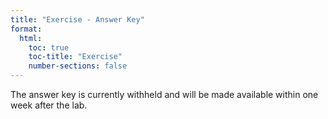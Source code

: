 ```yaml
---
title: "Exercise - Answer Key"  
format:
  html:
    toc: true
    toc-title: "Exercise"  
    number-sections: false 
---
```


The answer key is currently withheld and will be made available within one week after the lab.

<!-- ## Lab 1  -->

<!-- Load the dataset "mpg" and work through the exercises below. Note, "mpg" is included in the tidyverse package, so you will need to load the package first. -->

<!-- 1. Calculate the **mean**, **range**, **minimum**, and **maximum** of the variable "hwy" across all models. Then, combine these statistics into one vector. (Tip: look up the RDocumentation for the functions `mean`, `range`, `min`, and `max`). -->

<!-- ```{r}  -->

<!-- library(tidyverse) -->
<!-- data(mpg) -->

<!-- mean_hwy <- mean(mpg$hwy) -->
<!-- range_hwy <- range(mpg$hwy) -->
<!-- min_hwy <- min(mpg$hwy) -->
<!-- max_hwy <- max(mpg$hwy) -->
<!-- sum_stats <- c(mean_hwy, range_hwy, min_hwy, max_hwy)  -->
<!-- sum_stats -->
<!-- ``` -->

<!-- 2. Since "hwy" is measured in miles per gallon, create a new variable in mpg that expresses "hwy" in litres per 100 km.  -->

<!-- ```{r}  -->

<!-- temp <- 235.215 / mpg$hwy -->
<!-- mpg$hwy_Lp100km_1 <- temp -->

<!-- # Or, in one step -->
<!-- mpg$hwy_Lp100km_2 <- 235.215 / mpg$hwy -->

<!-- unique(mpg$hwy_Lp100km_1 == mpg$hwy_Lp100km_2) # sanity check -->
<!-- ``` -->

<!-- 3. Identify the models of cars that are most fuel-efficient. Which classes of cars are least fuel-efficient?  -->

<!-- ```{r}  -->

<!-- mpg$model[mpg$hwy == max(mpg$hwy)] -->

<!-- mpg$class[mpg$hwy_Lp100km_1 == max(mpg$hwy_Lp100km_1)] -->

<!-- unique(mpg$class[mpg$hwy_Lp100km_1 == max(mpg$hwy_Lp100km_1)]) # using unique function to remove duplicates -->
<!-- ``` -->

<!-- 4. Compute the quantiles of "hwy". Can you also calculate the tertiles instead? (Tip: look up for the RDocumentation for the function `quantile`). -->

<!-- ```{r} -->

<!-- quantile(mpg$hwy) -->

<!-- quantile(mpg$hwy, probs = seq(0, 1, 0.333))  -->
<!-- quantile(mpg$hwy, c(0, 0.333, 0.666, 1)) # you can achieve the same using this -->
<!-- ``` -->

<!-- 5. Now, based on the tertiles you calculated, assign "least efficient", "medium", and "most efficient" labels to all models. Try using both base R indexing and the function `ifelse`. -->

<!-- ```{r} -->

<!-- tertile <- quantile(mpg$hwy, c(0, 0.333, 0.666, 1)) -->

<!-- mpg$efficient_class_1 <- NA # optional, this eliminates the warning message of "Unknown or uninitialised column" -->
<!-- mpg$efficient_class_1[mpg$hwy < tertile[2]] <- "least efficient" -->
<!-- mpg$efficient_class_1[mpg$hwy >= tertile[2] & mpg$hwy < tertile[3]] <- "medium" -->
<!-- mpg$efficient_class_1[mpg$hwy >= tertile[3]] <- "most efficient" -->

<!-- # OR -->
<!-- mpg$efficient_class_2 <- NA # given how ifelse functions are specified below, this step becomes necessary -->
<!-- mpg$efficient_class_2 <- ifelse(mpg$hwy < tertile[2], "least efficient", mpg$efficient_class_2) -->
<!-- mpg$efficient_class_2 <- ifelse(mpg$hwy >= tertile[2] & mpg$hwy < tertile[3], "medium", mpg$efficient_class_2) -->
<!-- mpg$efficient_class_2 <- ifelse(mpg$hwy >= tertile[3], "most efficient", mpg$efficient_class_2) -->

<!-- unique(mpg$efficient_class_1 == mpg$efficient_class_2) # sanity check -->
<!-- ``` -->


<!-- ## Lab 2  -->

<!-- ### Data Manipulation using dplyr -->

<!-- #### Part A {-} -->

<!-- Continue from the farm business dataset "farm" used in Lab 2, work through the exercises below. -->

<!--   1. Create a new variable called **size3** that meets the following criteria:  -->

<!--       i) size3 = “small” if size <= 200 -->

<!--       ii) size3 = “medium” if 200 < size <= 600 -->

<!--       iii) size3 = “big” if size > 600 -->

<!--       Finally, convert size3 to a factor variable that is ordinal from "small" to "big".   -->

<!-- ```{r} -->
<!-- #| warning: false -->
<!-- #| message: false -->

<!-- name <- c("Henry", "Larry", "Alex", "Gaby", "Amy", "Ruby") -->
<!-- sex <- c("male", "male", "male", "female", "female", "female") -->
<!-- age <- c(43, 60, 25, 50, 28, 58)  -->
<!-- type <- c("crop", "livestock", "urban", "dairy", "crop", "livestock")  -->
<!-- size <- c(550, 800, 10, 600, 1000, 700)  -->
<!-- return <- c(40, 90, 50, 90, 90, 95) -->

<!-- farm <- data.frame(name, age, sex, type, size, return) -->

<!-- farm <- farm %>% mutate(size3 = ifelse(size <= 200, "small", NA)) %>% -->
<!--                  mutate(size3 = ifelse(size > 200 & size <= 600, "medium", size3)) %>% -->
<!--                  mutate(size3 = ifelse(size > 600, "big", size3)) %>% -->
<!--                  mutate(size3 = factor(size3, levels = c("small", "medium", "big"))) -->

<!-- farm -->
<!-- farm$size3   -->

<!-- ``` -->

<!--   2. Generate the following summary statistics, for each type of the farms: -->

<!--       i) the sum of all returns, called **tot.return** -->

<!--       ii) the average returns, called **avg.return** -->

<!--       Finally, rearrange the data based on the value of avg.return, in the descending order. -->

<!-- ```{r} -->
<!-- #| warning: false -->
<!-- #| message: false -->

<!-- farm.sum <- farm %>% group_by(type) %>% -->
<!--                      summarize(tot.return = sum(return),  -->
<!--                                avg.return = mean(return)) -->

<!-- farm.sum <- arrange(farm.sum, desc(avg.return)) -->
<!-- farm.sum -->

<!-- ``` -->

<!-- #### Part B {-} -->

<!-- Import data "mpg" and work through the coding below. -->

<!--   1. Drop the variables **displ**, **drv** and **fl**, then exclude cars that were manufactured by **Hyundai** and **Pontiac** . -->

<!-- ```{r} -->
<!-- #| warning: false -->
<!-- #| message: false -->

<!-- data(mpg)     # you may need to library(tidyverse) first -->

<!-- mpg <- mpg %>% select(-displ, -drv, -fl) %>%  -->
<!--                filter(manufacturer != "hyundai" & manufacturer != "pontiac") -->

<!-- head(mpg)       -->

<!-- unique(mpg$manufacturer) -->

<!-- ``` -->

<!--   2. Continue from your dataframe above and generate the summary statistics, for each manufacturer, model, and year: -->

<!--       i) the average of "cty", called **avg.cty** -->

<!--       ii) the average of "hwy", called **avg.hwy** -->

<!--       iii) the total number of cars produced, called **tot.cars** -->

<!-- ```{r} -->
<!-- #| warning: false -->
<!-- #| message: false -->

<!-- mpg.sum <- mpg %>% group_by(manufacturer, model, year) %>% -->
<!--                    summarize(avg.cty = mean(cty), -->
<!--                              avg.hwy = mean(hwy), -->
<!--                              tot.cars = n()) -->

<!-- head(mpg.sum) -->

<!-- ```  -->

<!-- ### Data Visualization using ggplot -->

<!-- #### Part A {-} -->

<!-- Import data "mpg" and work through the exercises below. -->

<!--   1. Create a scatterplot that shows all of the following: -->

<!--       i) use "cty" on the x-axis and "hwy" on the y-axis -->

<!--       ii) assign different colors for "class" and different shapes for "year".   -->
<!--         (tip: since continuous variables cannot be mapped to `shape`, you will need to convert "year" to a factor using `factor()`) -->

<!--       iii) fit **only one trend line** for all points  -->

<!-- ```{r} -->
<!-- #| warning: false -->
<!-- #| message: false -->
<!-- #| fig-width: 10 -->
<!-- #| fig-height: 6 -->

<!-- data(mpg)     # library(tidyverse) -->

<!-- ggplot(mpg) + -->
<!--   geom_point(aes(x= cty, y = hwy, color = class, shape = factor(year))) + -->
<!--   geom_smooth(aes(x= cty, y = hwy)) -->

<!-- ``` -->

<!--   2. Create a scatterplot that shows all of the following: -->

<!--       i) use "displ" on the x-axis and "hwy" on the y-axis -->

<!--       ii) partition the graph into a grid by the combination of "drv" and "fl", but only include "fl" that equals "p" or "r" -->

<!--       iii) fit a trend line in each graph within the grid -->

<!--       (Tip: you can build from the example "p23" in Lab 2.)  -->

<!-- ```{r} -->
<!-- #| warning: false -->
<!-- #| message: false -->
<!-- #| fig-width: 10 -->
<!-- #| fig-height: 6 -->

<!-- mpg.mod <- mpg %>% filter(fl == "p" | fl == "r") -->

<!-- ggplot(mpg.mod, aes(x = displ, y = hwy)) + -->
<!--   geom_point() + -->
<!--   geom_smooth() +  -->
<!--   facet_grid(drv ~ fl) -->

<!-- ``` -->

<!--   3. Create a bar chart that shows the average "hwy" of all cars produced in 2008 by each of the following manufacturers:   -->
<!--   **Audi**, **Hyundai**, **Nissan** and **Volkswagen**. Assign a different color to each manufacturer.  -->

<!-- ```{r} -->
<!-- #| warning: false -->
<!-- #| message: false -->
<!-- #| fig-width: 8 -->
<!-- #| fig-height: 6 -->

<!-- mpg.sum <- mpg %>% filter(manufacturer == "audi" | manufacturer == "hyundai" | -->
<!--                           manufacturer == "nissan" | manufacturer == "volkswagen") %>% -->
<!--                    filter(year == 2008) %>%  -->
<!--                    group_by(manufacturer) %>% -->
<!--                    summarize(mean_hwy = mean(hwy)) -->

<!-- ggplot(mpg.sum, aes(x = manufacturer, y = mean_hwy, fill = manufacturer)) + geom_col() -->

<!-- ``` -->

<!-- #### Part B {-} -->

<!-- Import the data "gapminder" and try to reproduce the graph below. -->

<!-- ```{r} -->
<!-- #| warning: false -->
<!-- #| message: false -->
<!-- #| fig-width: 12 -->
<!-- #| fig-height: 6 -->

<!-- library(gapminder) -->

<!-- ggplot(gapminder, aes(x = gdpPercap, y = lifeExp, color = continent)) + -->
<!--   geom_point(shape = 17, size = 1.5) +  -->
<!--   geom_smooth() +  -->
<!--   facet_grid(continent ~ year, scales = "free") + -->

<!--   labs( -->
<!--     title = "Relation between GDP per capita and Life Expectancy by Continent from 1952 to 2007", -->
<!--     x = "GDP per capita", y = "Life Expectancy", color = "Legend" -->
<!--   ) + -->

<!--   theme( -->
<!--     axis.text.x = element_blank(),  -->
<!--     title = element_text(face = "bold") -->
<!--   ) -->

<!-- ``` -->
